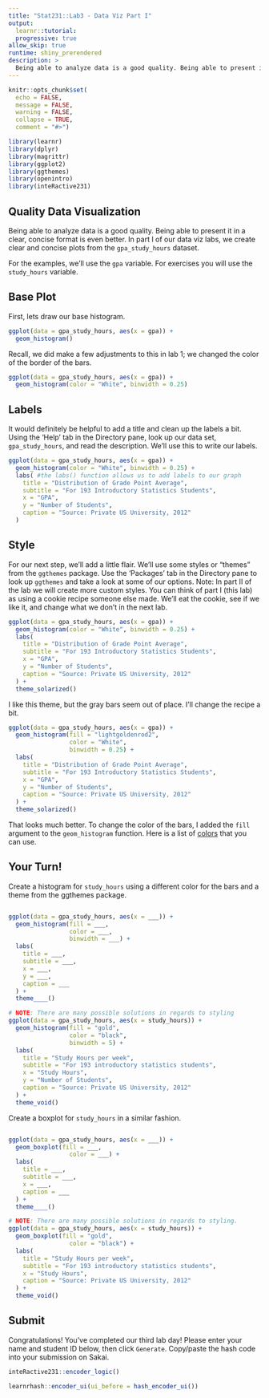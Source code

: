 ```yaml
---
title: "Stat231::Lab3 - Data Viz Part I"
output:
  learnr::tutorial:
  progressive: true
allow_skip: true
runtime: shiny_prerendered
description: >
  Being able to analyze data is a good quality. Being able to present it in a clear, concise format is even better. In part I of our data viz labs, we create clear and concise plots. 
---
```

  
```r
knitr::opts_chunk$set(
  echo = FALSE,
  message = FALSE, 
  warning = FALSE,
  collapse = TRUE,
  comment = "#>")

library(learnr)
library(dplyr)
library(magrittr)
library(ggplot2)
library(ggthemes)
library(openintro)
library(inteRactive231)
```
## Quality Data Visualization

Being able to analyze data is a good quality. Being able to present it in a clear, concise format is even better. In part I of our data viz labs, we create clear and concise plots from the `gpa_study_hours` dataset. 

For the examples, we'll use the `gpa` variable. For exercises you will use the `study_hours` variable.

## Base Plot

First, lets draw our base histogram. 

```r
ggplot(data = gpa_study_hours, aes(x = gpa)) +
  geom_histogram()
```

Recall, we did make a few adjustments to this in lab 1; we changed the color of the border of the bars. 

```r
ggplot(data = gpa_study_hours, aes(x = gpa)) +
  geom_histogram(color = "White", binwidth = 0.25)
```


## Labels

It would definitely be helpful to add a title and clean up the labels a bit. Using the 'Help' tab in the Directory pane, look up our data set, `gpa_study_hours`, and read the description. We'll use this to write our labels. 

```r
ggplot(data = gpa_study_hours, aes(x = gpa)) +
  geom_histogram(color = "White", binwidth = 0.25) +
  labs( #the labs() function allows us to add labels to our graph
    title = "Distribution of Grade Point Average",
    subtitle = "For 193 Introductory Statistics Students",
    x = "GPA",
    y = "Number of Students",
    caption = "Source: Private US University, 2012"
  )
```

## Style

For our next step, we'll add a little flair. We'll use some styles or "themes" from the `ggthemes` package. Use the 'Packages' tab in the Directory pane to look up `ggthemes` and take a look at some of our options. Note: In part II of the lab we will create more custom styles. You can think of part I (this lab) as using a cookie recipe someone else made. We'll eat the cookie, see if we like it, and change what we don't in the next lab.

```r
ggplot(data = gpa_study_hours, aes(x = gpa)) +
  geom_histogram(color = "White", binwidth = 0.25) +
  labs(
    title = "Distribution of Grade Point Average",
    subtitle = "For 193 Introductory Statistics Students",
    x = "GPA",
    y = "Number of Students",
    caption = "Source: Private US University, 2012"
  ) +
  theme_solarized()
```

I like this theme, but the gray bars seem out of place. I'll change the recipe a bit. 

```r
ggplot(data = gpa_study_hours, aes(x = gpa)) + 
  geom_histogram(fill = "lightgoldenrod2",
                 color = "White", 
                 binwidth = 0.25) +
  labs(
    title = "Distribution of Grade Point Average",
    subtitle = "For 193 Introductory Statistics Students",
    x = "GPA",
    y = "Number of Students",
    caption = "Source: Private US University, 2012"
  ) +
  theme_solarized()
```

That looks much better. To change the color of the bars, I added the `fill` argument to the `geom_histogram` function. Here is a list of [colors](http://www.stat.columbia.edu/~tzheng/files/Rcolor.pdf) that you can use. 

##  Your Turn!
Create a histogram for `study_hours` using a different color for the bars and a theme from the ggthemes package.

```r

```

```r
ggplot(data = gpa_study_hours, aes(x = ___)) + 
  geom_histogram(fill = ___,
                 color = ___, 
                 binwidth = ___) +
  labs(
    title = ___, 
    subtitle = ___,
    x = ___,
    y = ___,
    caption = ___
  ) +
  theme____()
```

```r
# NOTE: There are many possible solutions in regards to styling
ggplot(data = gpa_study_hours, aes(x = study_hours)) + 
  geom_histogram(fill = "gold",
                 color = "black", 
                 binwidth = 5) +
  labs(
    title = "Study Hours per week", 
    subtitle = "For 193 introductory statistics students",
    x = "Study Hours",
    y = "Number of Students",
    caption = "Source: Private US University, 2012"
  ) +
  theme_void()
```
Create a boxplot for `study_hours` in a similar fashion. 

```r

```

```r
ggplot(data = gpa_study_hours, aes(x = ___)) + 
  geom_boxplot(fill = ___,
                 color = ___) +
  labs(
    title = ___, 
    subtitle = ___,
    x = ___,
    caption = ___
  ) +
  theme____()
```

```r
# NOTE: There are many possible solutions in regards to styling.
ggplot(data = gpa_study_hours, aes(x = study_hours)) + 
  geom_boxplot(fill = "gold",
                 color = "black") +
  labs(
    title = "Study Hours per week", 
    subtitle = "For 193 introductory statistics students",
    x = "Study Hours",
    caption = "Source: Private US University, 2012"
  ) +
  theme_void()
```

## Submit

Congratulations! You've completed our third lab day! Please enter your name and student ID below, then click `Generate`. Copy/paste the hash code into your submission on Sakai. 

```r
inteRactive231::encoder_logic()
```

```r
learnrhash::encoder_ui(ui_before = hash_encoder_ui())
```
